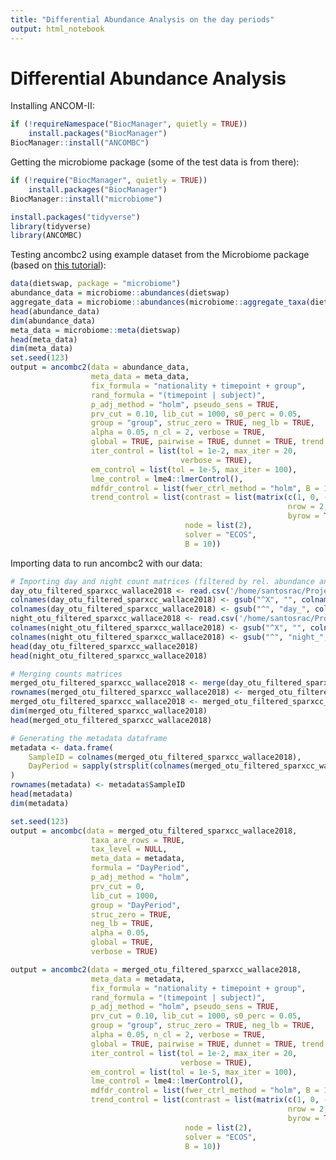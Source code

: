 ```yaml
---
title: "Differential Abundance Analysis on the day periods"
output: html_notebook
---
```


# Differential Abundance Analysis

Installing ANCOM-II:

```r
if (!requireNamespace("BiocManager", quietly = TRUE))
    install.packages("BiocManager")
BiocManager::install("ANCOMBC")
```

Getting the microbiome package (some of the test data is from there):

```r
if (!require("BiocManager", quietly = TRUE))
    install.packages("BiocManager")
BiocManager::install("microbiome")
```


```r
install.packages("tidyverse")
library(tidyverse)
library(ANCOMBC)
```


Testing ancombc2 using example dataset from the Microbiome package (based on [this tutorial](https://www.bioconductor.org/packages/release/bioc/vignettes/ANCOMBC/inst/doc/ANCOMBC2.html)):

```r
data(dietswap, package = "microbiome")
abundance_data = microbiome::abundances(dietswap)
aggregate_data = microbiome::abundances(microbiome::aggregate_taxa(dietswap, "Family"))
head(abundance_data)
dim(abundance_data)
meta_data = microbiome::meta(dietswap)
head(meta_data)
dim(meta_data)
set.seed(123)
output = ancombc2(data = abundance_data, 
                  meta_data = meta_data,
                  fix_formula = "nationality + timepoint + group",
                  rand_formula = "(timepoint | subject)",
                  p_adj_method = "holm", pseudo_sens = TRUE,
                  prv_cut = 0.10, lib_cut = 1000, s0_perc = 0.05,
                  group = "group", struc_zero = TRUE, neg_lb = TRUE,
                  alpha = 0.05, n_cl = 2, verbose = TRUE,
                  global = TRUE, pairwise = TRUE, dunnet = TRUE, trend = TRUE,
                  iter_control = list(tol = 1e-2, max_iter = 20, 
                                      verbose = TRUE),
                  em_control = list(tol = 1e-5, max_iter = 100),
                  lme_control = lme4::lmerControl(),
                  mdfdr_control = list(fwer_ctrl_method = "holm", B = 100),
                  trend_control = list(contrast = list(matrix(c(1, 0, -1, 1),
                                                              nrow = 2, 
                                                              byrow = TRUE)),
                                       node = list(2),
                                       solver = "ECOS",
                                       B = 10))
```

Importing data to run ancombc2 with our data:

```r
# Importing day and night count matrices (filtered by rel. abundance and coefficient of variation)
day_otu_filtered_sparxcc_wallace2018 <- read.csv('/home/santosrac/Projects/UGA_RACS/IntegrationMetataxExpression/SparXCC_OTUs_paper/filtered_otu_table_day_filtered_rel_abund_cv_filtered.tsv', sep='\t', header=TRUE, row.names=1)
colnames(day_otu_filtered_sparxcc_wallace2018) <- gsub("^X", "", colnames(day_otu_filtered_sparxcc_wallace2018))
colnames(day_otu_filtered_sparxcc_wallace2018) <- gsub("^", "day_", colnames(day_otu_filtered_sparxcc_wallace2018))
night_otu_filtered_sparxcc_wallace2018 <- read.csv('/home/santosrac/Projects/UGA_RACS/IntegrationMetataxExpression/SparXCC_OTUs_paper/filtered_otu_table_night_filtered_rel_abund_cv_filtered.tsv', sep='\t', header=TRUE, row.names=1)
colnames(night_otu_filtered_sparxcc_wallace2018) <- gsub("^X", "", colnames(night_otu_filtered_sparxcc_wallace2018))
colnames(night_otu_filtered_sparxcc_wallace2018) <- gsub("^", "night_", colnames(night_otu_filtered_sparxcc_wallace2018))
head(day_otu_filtered_sparxcc_wallace2018)
head(night_otu_filtered_sparxcc_wallace2018)

# Merging counts matrices
merged_otu_filtered_sparxcc_wallace2018 <- merge(day_otu_filtered_sparxcc_wallace2018, night_otu_filtered_sparxcc_wallace2018, by = "row.names", all = TRUE)
rownames(merged_otu_filtered_sparxcc_wallace2018) <- merged_otu_filtered_sparxcc_wallace2018$Row.names
merged_otu_filtered_sparxcc_wallace2018 <- merged_otu_filtered_sparxcc_wallace2018[ , -1]
dim(merged_otu_filtered_sparxcc_wallace2018)
head(merged_otu_filtered_sparxcc_wallace2018)

# Generating the metadata dataframe
metadata <- data.frame(
    SampleID = colnames(merged_otu_filtered_sparxcc_wallace2018),
    DayPeriod = sapply(strsplit(colnames(merged_otu_filtered_sparxcc_wallace2018), "_"), `[`, 1)
)
rownames(metadata) <- metadata$SampleID
head(metadata)
dim(metadata)

set.seed(123)
output = ancombc(data = merged_otu_filtered_sparxcc_wallace2018, 
                  taxa_are_rows = TRUE,
                  tax_level = NULL,
                  meta_data = metadata,
                  formula = "DayPeriod",
                  p_adj_method = "holm",
                  prv_cut = 0,
                  lib_cut = 1000,
                  group = "DayPeriod",
                  struc_zero = TRUE,
                  neg_lb = TRUE,
                  alpha = 0.05,
                  global = TRUE,
                  verbose = TRUE)

output = ancombc2(data = merged_otu_filtered_sparxcc_wallace2018, 
                  meta_data = metadata,
                  fix_formula = "nationality + timepoint + group",
                  rand_formula = "(timepoint | subject)",
                  p_adj_method = "holm", pseudo_sens = TRUE,
                  prv_cut = 0.10, lib_cut = 1000, s0_perc = 0.05,
                  group = "group", struc_zero = TRUE, neg_lb = TRUE,
                  alpha = 0.05, n_cl = 2, verbose = TRUE,
                  global = TRUE, pairwise = TRUE, dunnet = TRUE, trend = TRUE,
                  iter_control = list(tol = 1e-2, max_iter = 20, 
                                      verbose = TRUE),
                  em_control = list(tol = 1e-5, max_iter = 100),
                  lme_control = lme4::lmerControl(),
                  mdfdr_control = list(fwer_ctrl_method = "holm", B = 100),
                  trend_control = list(contrast = list(matrix(c(1, 0, -1, 1),
                                                              nrow = 2, 
                                                              byrow = TRUE)),
                                       node = list(2),
                                       solver = "ECOS",
                                       B = 10))
```







